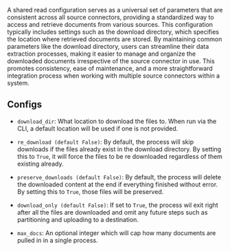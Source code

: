 A shared read configuration serves as a universal set of parameters that are consistent across all source connectors, providing a standardized way to access and retrieve documents from various sources. This configuration typically includes settings such as the download directory, which specifies the location where retrieved documents are stored. By maintaining common parameters like the download directory, users can streamline their data extraction processes, making it easier to manage and organize the downloaded documents irrespective of the source connector in use. This promotes consistency, ease of maintenance, and a more straightforward integration process when working with multiple source connectors within a system.

## Configs

*   `download_dir`: What location to download the files to. When run via the CLI, a default location will be used if one is not provided.
    
*   `re_download (default False)`: By default, the process will skip downloads if the files already exist in the download directory. By setting this to `True`, it will force the files to be re downloaded regardless of them existing already.
    
*   `preserve_downloads (default False)`: By default, the process will delete the downloaded content at the end if everything finished without error. By setting this to `True`, those files will be preserved.
    
*   `download_only (default False)`: If set to `True`, the process wil exit right after all the files are downloaded and omit any future steps such as partitioning and uploading to a destination.
    
*   `max_docs`: An optional integer which will cap how many documents are pulled in in a single process.